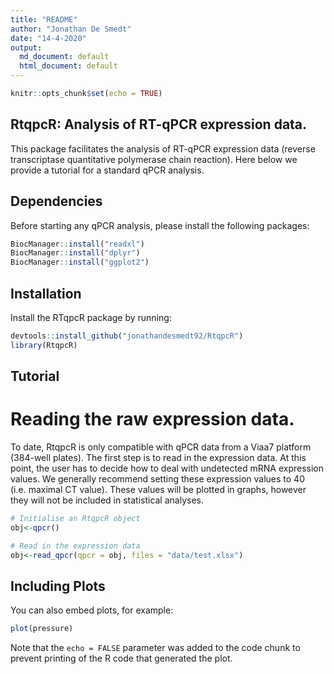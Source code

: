 ```yaml
---
title: "README"
author: "Jonathan De Smedt"
date: "14-4-2020"
output: 
  md_document: default
  html_document: default
---
```


```r
knitr::opts_chunk$set(echo = TRUE)
```

## RtqpcR: Analysis of RT-qPCR expression data.

This package facilitates the analysis of RT-qPCR expression data (reverse transcriptase quantitative polymerase chain reaction). Here below we provide a tutorial for a standard qPCR analysis.

## Dependencies

Before starting any qPCR analysis, please install the following packages:

```r
BiocManager::install("readxl")
BiocManager::install("dplyr")
BiocManager::install("ggplot2")
```

## Installation

Install the RTqpcR package by running:

```r
devtools::install_github("jonathandesmedt92/RtqpcR")
library(RtqpcR)
```


## Tutorial

# Reading the raw expression data.

To date, RtqpcR is only compatible with qPCR data from a Viaa7 platform (384-well plates). The first step is to read in the expression data. At this point, the user has to decide how to deal with undetected mRNA expression values. We generally recommend setting these expression values to 40 (i.e. maximal CT value). These values will be plotted in graphs, however they will not be included in statistical analyses.

```r
# Initialise an RtqpcR object
obj<-qpcr()

# Read in the expression data
obj<-read_qpcr(qpcr = obj, files = "data/test.xlsx")

```

## Including Plots

You can also embed plots, for example:

```r
plot(pressure)
```

Note that the `echo = FALSE` parameter was added to the code chunk to prevent printing of the R code that generated the plot.
